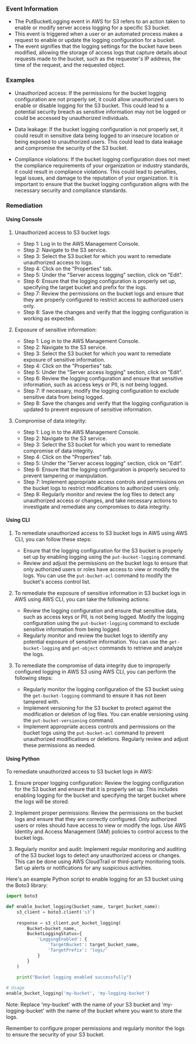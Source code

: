 
### Event Information

- The PutBucketLogging event in AWS for S3 refers to an action taken to enable or modify server access logging for a specific S3 bucket.
- This event is triggered when a user or an automated process makes a request to enable or update the logging configuration for a bucket.
- The event signifies that the logging settings for the bucket have been modified, allowing the storage of access logs that capture details about requests made to the bucket, such as the requester's IP address, the time of the request, and the requested object.




### Examples

- Unauthorized access: If the permissions for the bucket logging configuration are not properly set, it could allow unauthorized users to enable or disable logging for the S3 bucket. This could lead to a potential security breach as sensitive information may not be logged or could be accessed by unauthorized individuals.

- Data leakage: If the bucket logging configuration is not properly set, it could result in sensitive data being logged to an insecure location or being exposed to unauthorized users. This could lead to data leakage and compromise the security of the S3 bucket.

- Compliance violations: If the bucket logging configuration does not meet the compliance requirements of your organization or industry standards, it could result in compliance violations. This could lead to penalties, legal issues, and damage to the reputation of your organization. It is important to ensure that the bucket logging configuration aligns with the necessary security and compliance standards.

### Remediation

#### Using Console

1. Unauthorized access to S3 bucket logs:
   - Step 1: Log in to the AWS Management Console.
   - Step 2: Navigate to the S3 service.
   - Step 3: Select the S3 bucket for which you want to remediate unauthorized access to logs.
   - Step 4: Click on the "Properties" tab.
   - Step 5: Under the "Server access logging" section, click on "Edit".
   - Step 6: Ensure that the logging configuration is properly set up, specifying the target bucket and prefix for the logs.
   - Step 7: Review the permissions on the bucket logs and ensure that they are properly configured to restrict access to authorized users only.
   - Step 8: Save the changes and verify that the logging configuration is working as expected.

2. Exposure of sensitive information:
   - Step 1: Log in to the AWS Management Console.
   - Step 2: Navigate to the S3 service.
   - Step 3: Select the S3 bucket for which you want to remediate exposure of sensitive information.
   - Step 4: Click on the "Properties" tab.
   - Step 5: Under the "Server access logging" section, click on "Edit".
   - Step 6: Review the logging configuration and ensure that sensitive information, such as access keys or PII, is not being logged.
   - Step 7: If necessary, modify the logging configuration to exclude sensitive data from being logged.
   - Step 8: Save the changes and verify that the logging configuration is updated to prevent exposure of sensitive information.

3. Compromise of data integrity:
   - Step 1: Log in to the AWS Management Console.
   - Step 2: Navigate to the S3 service.
   - Step 3: Select the S3 bucket for which you want to remediate compromise of data integrity.
   - Step 4: Click on the "Properties" tab.
   - Step 5: Under the "Server access logging" section, click on "Edit".
   - Step 6: Ensure that the logging configuration is properly secured to prevent tampering or manipulation.
   - Step 7: Implement appropriate access controls and permissions on the bucket logs to restrict modifications to authorized users only.
   - Step 8: Regularly monitor and review the log files to detect any unauthorized access or changes, and take necessary actions to investigate and remediate any compromises to data integrity.

#### Using CLI

1. To remediate unauthorized access to S3 bucket logs in AWS using AWS CLI, you can follow these steps:
   - Ensure that the logging configuration for the S3 bucket is properly set up by enabling logging using the `put-bucket-logging` command.
   - Review and adjust the permissions on the bucket logs to ensure that only authorized users or roles have access to view or modify the logs. You can use the `put-bucket-acl` command to modify the bucket's access control list.

2. To remediate the exposure of sensitive information in S3 bucket logs in AWS using AWS CLI, you can take the following actions:
   - Review the logging configuration and ensure that sensitive data, such as access keys or PII, is not being logged. Modify the logging configuration using the `put-bucket-logging` command to exclude sensitive information from being logged.
   - Regularly monitor and review the bucket logs to identify any potential exposure of sensitive information. You can use the `get-bucket-logging` and `get-object` commands to retrieve and analyze the logs.

3. To remediate the compromise of data integrity due to improperly configured logging in AWS S3 using AWS CLI, you can perform the following steps:
   - Regularly monitor the logging configuration of the S3 bucket using the `get-bucket-logging` command to ensure it has not been tampered with. 
   - Implement versioning for the S3 bucket to protect against the modification or deletion of log files. You can enable versioning using the `put-bucket-versioning` command.
   - Implement appropriate access controls and permissions on the bucket logs using the `put-bucket-acl` command to prevent unauthorized modifications or deletions. Regularly review and adjust these permissions as needed.

#### Using Python

To remediate unauthorized access to S3 bucket logs in AWS:

1. Ensure proper logging configuration: Review the logging configuration for the S3 bucket and ensure that it is properly set up. This includes enabling logging for the bucket and specifying the target bucket where the logs will be stored.

2. Implement proper permissions: Review the permissions on the bucket logs and ensure that they are correctly configured. Only authorized users or roles should have access to view or modify the logs. Use AWS Identity and Access Management (IAM) policies to control access to the bucket logs.

3. Regularly monitor and audit: Implement regular monitoring and auditing of the S3 bucket logs to detect any unauthorized access or changes. This can be done using AWS CloudTrail or third-party monitoring tools. Set up alerts or notifications for any suspicious activities.

Here's an example Python script to enable logging for an S3 bucket using the Boto3 library:

```python
import boto3

def enable_bucket_logging(bucket_name, target_bucket_name):
    s3_client = boto3.client('s3')
    
    response = s3_client.put_bucket_logging(
        Bucket=bucket_name,
        BucketLoggingStatus={
            'LoggingEnabled': {
                'TargetBucket': target_bucket_name,
                'TargetPrefix': 'logs/'
            }
        }
    )
    
    print("Bucket logging enabled successfully")

# Usage
enable_bucket_logging('my-bucket', 'my-logging-bucket')
```

Note: Replace 'my-bucket' with the name of your S3 bucket and 'my-logging-bucket' with the name of the bucket where you want to store the logs.

Remember to configure proper permissions and regularly monitor the logs to ensure the security of your S3 bucket.

